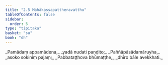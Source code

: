 ```yaml
---
title: "2.5 Mahākassapattheravatthu"
tableOfContents: false
sidebar:
  order: 5
type: "tipitaka"
basket: "su"
book: "dh"
---
```



<DynamicBreadcrumb />

<Division number="28" book="dh" bookNo="18" page="17">

<Paragraph number="30" type="verses" book="dh">
_Pamādaṃ appamādena,_  
_yadā nudati paṇḍito;_  
_Paññāpāsādamāruyha,_  
_asoko sokiniṃ pajaṃ;_  
_Pabbataṭṭhova bhūmaṭṭhe,_  
_dhīro bāle avekkhati._
</Paragraph>
</Division>